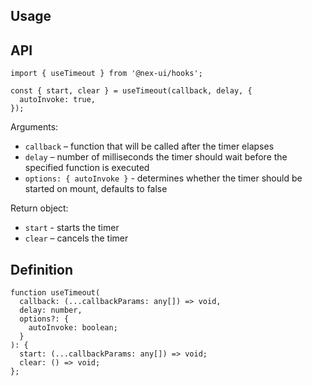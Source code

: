 

## Usage

<Demo data={HooksDemos.useTimeoutDemo} />

## API

```tsx
import { useTimeout } from '@nex-ui/hooks';

const { start, clear } = useTimeout(callback, delay, {
  autoInvoke: true,
});
```

Arguments:

- `callback` – function that will be called after the timer elapses
- `delay` – number of milliseconds the timer should wait before the specified function is executed
- `options: { autoInvoke }` - determines whether the timer should be started on mount, defaults to false

Return object:

- `start` - starts the timer
- `clear` – cancels the timer

## Definition

```tsx
function useTimeout(
  callback: (...callbackParams: any[]) => void,
  delay: number,
  options?: {
    autoInvoke: boolean;
  }
): {
  start: (...callbackParams: any[]) => void;
  clear: () => void;
};
```

